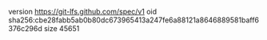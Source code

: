 version https://git-lfs.github.com/spec/v1
oid sha256:cbe28fabb5ab0b80dc673965413a247fe6a88121a8646889581baff6376c296d
size 45651
